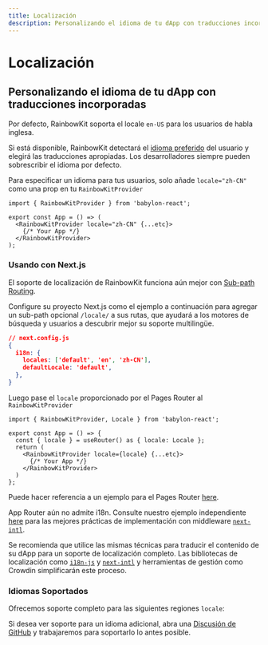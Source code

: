 ```yaml
---
title: Localización
description: Personalizando el idioma de tu dApp con traducciones incorporadas
---
```


# Localización

## Personalizando el idioma de tu dApp con traducciones incorporadas

Por defecto, RainbowKit soporta el locale `en-US` para los usuarios de habla inglesa.

Si está disponible, RainbowKit detectará el [idioma preferido](https://developer.mozilla.org/en-US/docs/Web/API/Navigator/language) del usuario y elegirá las traducciones apropiadas. Los desarrolladores siempre pueden sobrescribir el idioma por defecto.

Para especificar un idioma para tus usuarios, solo añade `locale="zh-CN"` como una prop en tu `RainbowKitProvider`

```tsx
import { RainbowKitProvider } from 'babylon-react';

export const App = () => (
  <RainbowKitProvider locale="zh-CN" {...etc}>
    {/* Your App */}
  </RainbowKitProvider>
);
```

### Usando con Next.js

El soporte de localización de RainbowKit funciona aún mejor con [Sub-path Routing](https://nextjs.org/docs/pages/building-your-application/routing/internationalization#sub-path-routing).

Configure su proyecto Next.js como el ejemplo a continuación para agregar un sub-path opcional `/locale/` a sus rutas, que ayudará a los motores de búsqueda y usuarios a descubrir mejor su soporte multilingüe.

```json
// next.config.js
{
  i18n: {
    locales: ['default', 'en', 'zh-CN'],
    defaultLocale: 'default',
  },
}
```

Luego pase el `locale` proporcionado por el Pages Router al `RainbowKitProvider`

```tsx
import { RainbowKitProvider, Locale } from 'babylon-react';

export const App = () => {
  const { locale } = useRouter() as { locale: Locale };
  return (
    <RainbowKitProvider locale={locale} {...etc}>
      {/* Your App */}
    </RainbowKitProvider>
  )
};
```

Puede hacer referencia a un ejemplo para el Pages Router [here](https://github.com/rainbow-me/rainbowkit/tree/main/examples/with-next).

App Router aún no admite i18n. Consulte nuestro ejemplo independiente [here](https://github.com/rainbow-me/rainbowkit/tree/main/examples/with-next-app-i18n) para las mejores prácticas de implementación con middleware [`next-intl`](https://github.com/amannn/next-intl).

Se recomienda que utilice las mismas técnicas para traducir el contenido de su dApp para un soporte de localización completo. Las bibliotecas de localización como [`i18n-js`](https://github.com/fnando/i18n) y [`next-intl`](https://github.com/amannn/next-intl) y herramientas de gestión como Crowdin simplificarán este proceso.

### Idiomas Soportados

Ofrecemos soporte completo para las siguientes regiones `locale`:

<Table
  header={[
    'Idioma', 'Región', 'Configuración regional', 'Forma corta'
  ]}
  dataTypes={[
    'cadena', 'cadena', 'código', 'código'
  ]}
  data={[
    ['English', 'United States 🇺🇸', 'en-US', 'en'],
    ['中文', 'Mainland China 🇨🇳', 'zh-CN', 'zh-Hans', 'zh'],
    ['繁體中文', 'Hong Kong 🇭🇰', 'zh-HK'],
    ['繁體中文', 'Taiwan 🇹🇼', 'zh-TW', 'zh-Hant'],
    ['हिंदी', 'India 🇮🇳', 'hi-IN', 'hi'],
    ['Español', 'América Latina 🌎', 'es-419', 'es'],
    ['Français', 'France 🇫🇷', 'fr-FR', 'fr'],
    ['العربية', 'Middle East 🌍', 'ar-AR', 'ar'],
    ['Português', 'Brazil 🇧🇷', 'pt-BR', 'pt'],
    ['Русский', 'Russia 🇷🇺', 'ru-RU', 'ru'],
    ['Bahasa Indonesia', 'Indonesia 🇮🇩', 'id-ID', 'id'],
    ['日本語', 'Japan 🇯🇵', 'ja-JP', 'ja'],
    ['Türkçe', 'Turkey 🇹🇷', 'tr-TR', 'tr'],
    ['한국어', 'South Korea 🇰🇷', 'ko-KR', 'ko'],
    ['ภาษาไทย', 'Thailand 🇹🇭', 'th-TH', 'th'],
    ['українська', 'Ukraine 🇺🇦', 'uk-UA', 'ua'],
  ]}
/>

Si desea ver soporte para un idioma adicional, abra una [Discusión de GitHub](https://github.com/rainbow-me/rainbowkit/discussions/new?category=ideas) y trabajaremos para soportarlo lo antes posible.
